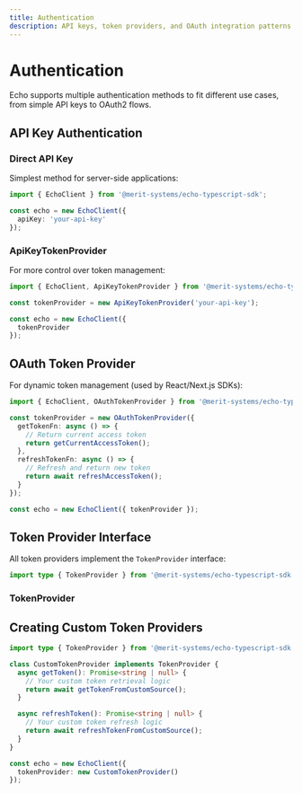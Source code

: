 ```yaml
---
title: Authentication
description: API keys, token providers, and OAuth integration patterns
---
```


# Authentication

Echo supports multiple authentication methods to fit different use cases, from simple API keys to OAuth2 flows.

## API Key Authentication

### Direct API Key

Simplest method for server-side applications:

```typescript
import { EchoClient } from '@merit-systems/echo-typescript-sdk';

const echo = new EchoClient({
  apiKey: 'your-api-key'
});
```

### ApiKeyTokenProvider

For more control over token management:

```typescript
import { EchoClient, ApiKeyTokenProvider } from '@merit-systems/echo-typescript-sdk';

const tokenProvider = new ApiKeyTokenProvider('your-api-key');

const echo = new EchoClient({
  tokenProvider
});
```

## OAuth Token Provider

For dynamic token management (used by React/Next.js SDKs):

```typescript
import { EchoClient, OAuthTokenProvider } from '@merit-systems/echo-typescript-sdk';

const tokenProvider = new OAuthTokenProvider({
  getTokenFn: async () => {
    // Return current access token
    return getCurrentAccessToken();
  },
  refreshTokenFn: async () => {
    // Refresh and return new token
    return await refreshAccessToken();
  }
});

const echo = new EchoClient({ tokenProvider });
```

## Token Provider Interface

All token providers implement the `TokenProvider` interface:

```typescript
import type { TokenProvider } from '@merit-systems/echo-typescript-sdk';
```

### TokenProvider

<AutoTypeTable 
  path="../echo-typescript-sdk/src/auth/token-provider.ts" 
  name="TokenProvider" 
/>

## Creating Custom Token Providers

```typescript
import type { TokenProvider } from '@merit-systems/echo-typescript-sdk';

class CustomTokenProvider implements TokenProvider {
  async getToken(): Promise<string | null> {
    // Your custom token retrieval logic
    return await getTokenFromCustomSource();
  }

  async refreshToken(): Promise<string | null> {
    // Your custom token refresh logic
    return await refreshTokenFromCustomSource();
  }
}

const echo = new EchoClient({
  tokenProvider: new CustomTokenProvider()
});
```

